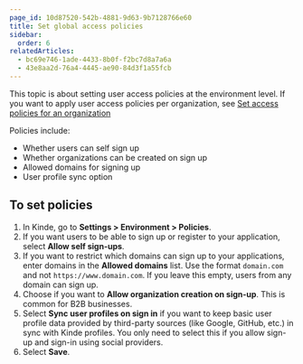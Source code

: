 ```yaml
---
page_id: 10d87520-542b-4881-9d63-9b7128766e60
title: Set global access policies
sidebar:
  order: 6
relatedArticles:
  - bc69e746-1ade-4433-8b0f-f2bc7d8a7a6a
  - 43e8aa2d-76a4-4445-ae90-84d3f1a55fcb
---
```


This topic is about setting user access policies at the environment level. If you want to apply user access policies per organization, see [Set access policies for an organization](/authenticate/custom-configurations/organization-access-policies/)

Policies include:

- Whether users can self sign up
- Whether organizations can be created on sign up
- Allowed domains for signing up
- User profile sync option

## To set policies

1. In Kinde, go to **Settings > Environment > Policies**.
2. If you want users to be able to sign up or register to your application, select **Allow self sign-ups**.
3. If you want to restrict which domains can sign up to your applications, enter domains in the **Allowed domains** list. Use the format `domain.com` and not `https://www.domain.com`. If you leave this empty, users from any domain can sign up.
4. Choose if you want to **Allow organization creation on sign-up**. This is common for B2B businesses.
5. Select **Sync user profiles on sign in** if you want to keep basic user profile data provided by third-party sources (like Google, GitHub, etc.) in sync with Kinde profiles. You only need to select this if you allow sign-up and sign-in using social providers.
6. Select **Save**.
